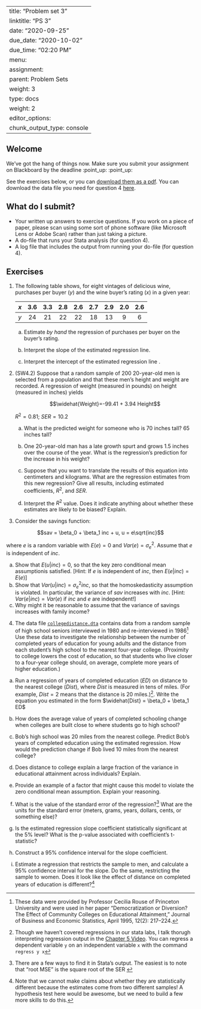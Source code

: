 
---
title: "Problem set 3"
linktitle: "PS 3"
date: "2020-09-25"
due_date: "2020-10-02"
due_time: "02:20 PM"
menu:
  assignment:
    parent: Problem Sets
    weight: 3
type: docs
weight: 2
editor_options: 
  chunk_output_type: console
---

## Welcome 

We've got the hang of things now. Make sure you submit your assignment on Blackboard by the deadline :point_up: :point_up:

See the exercises below, or you can [download them as a pdf](../03-ps.pdf). You can download the data file you need for question 4 [here](../collegedistance.dta).

## What do I submit?

   -  Your written up answers to exercise questions. If you work on a piece of paper, please scan using some sort of phone software (like Microsoft Lens or Adobe Scan) rather than just taking a picture.
   -  A do-file that runs your Stata analysis (for question 4).
  -   A log file that includes the output from running your do-file (for question 4).


## Exercises

1.  The following table shows, for eight vintages of delicious
    wine, purchases per buyer ($y$) and the wine buyer's rating ($x$) in
    a given year:

      $x$    3.6   3.3   2.8   2.6   2.7   2.9   2.0   2.6
      ----- ----- ----- ----- ----- ----- ----- ----- -----
      $y$    24    21    22    22    18    13     9     6

    a.  Estimate *by hand* the regression of purchases per buyer on the
        buyer's rating.\

    b.  Interpret the slope of the estimated regression line.\

    c.  Interpret the intercept of the estimated regression line .\
    
2.  (SW4.2) Suppose that a random sample of 200
    20-year-old men is selected from a population and that these men's
    height and weight are recorded. A regression of weight (measured in
    pounds) on height (measured in inches) yields

    $$\widehat{Weight}=-99.41 + 3.94 Height$$

    $R^2 = 0.81$; $SER = 10.2$

    a.  What is the predicted weight for someone who is 70 inches tall?
        65 inches tall?

    b.  One 20-year-old man has a late growth spurt and grows 1.5 inches
        over the course of the year. What is the regression's prediction
        for the increase in his weight?

    c.  Suppose that you want to translate the results of this equation
        into centimeters and kilograms. What are the regression
        estimates from this new regression? Give all results, including
        estimated coefficients, $R^2$, and $SER$.

    a.  Interpret the $R^2$ value. Does it indicate anything about
        whether these estimates are likely to be biased? Explain.

3.  Consider the savings function: 

  $$sav =  \beta_0 + \beta_1 inc + u, u = e\sqrt{inc}$$ 
  
  where $e$ is a random variable with $E(e) = 0$ and $Var(e) = \sigma^2_e$. Assume that $e$ is independent of $inc$. 
  
  a. Show that $E(u|inc)=0$, so that the key zero conditional mean assumptionis satisfied. [Hint: If $e$ is independent of $inc$, then $E(e|inc) = E(e)$]
  a. Show that $Var(u|inc) = \sigma^2_einc$, so that the homoskedasticity assumption is violated. In
particular, the variance of $sav$ increases with $inc$. [Hint: $Var(e|inc) = Var(e)$ if $inc$ and $e$ are independent!] 
  a. Why might it be reasonable to assume that the variance of savings increases with family income?


4. The data file [`collegedistance.dta`](../collegedistance.dta) contains data from a random sample of high school seniors interviewed in 1980 and re-interviewed in 1986^[These data were provided by Professor Cecilia Rouse of Princeton University and were used in her paper “Democratization or Diversion? The Effect of Community Colleges on Educational Attainment,” Journal of Business and Economic Statistics, April 1995, 12(2): 217–224.] Use these data to investigate the relationship between the number of completed years of education for young adults and the distance from each student’s high school to the nearest four-year college. (Proximity to college lowers the cost of education, so that students who live closer to a four-year college should, on average, complete more years of higher education.) 

  a. Run a regression of years of completed education ($ED$) on distance to the nearest college ($Dist$), where $Dist$ is measured in tens of miles. (For example, $Dist=2$ means that the distance is 20 miles.)^[Though we haven't covered regressions in our stata labs, I talk thorugh interpreting regression output in the [Chapter 5 Video](https://youtu.be/DZo5m5q3bmA). You can regress a dependent variable `y` on an independent variable `x` with the command `regress y x`]. Write the equation you estimated in the form $\widehat{Dist} = \beta_0 + \beta_1 ED$
  a. How does the average value of years of completed schooling change when colleges are built close to where students go to high school? 
  a. Bob’s high school was 20 miles from the nearest college. Predict Bob’s years of completed education using the estimated regression. How would the prediction change if Bob lived 10 miles from the nearest college?

  a. Does distance to college explain a large fraction of the variance in educational attainment across individuals? Explain.
  
  a. Provide an example of a factor that might cause this model to violate the zero conditional mean assumption. Explain your reasoning.

  a. What is the value of the standard error of the regression?^[There are a few ways to find it in Stata's output. The easiest is to note that "root MSE" is the square root of the SER ] What are the units for the standard error (meters, grams, years, dollars, cents, or something else)?

  a. Is the estimated regression slope coefficient statistically significant at the 5% level?  What is the p-value associated with coefficient’s t-statistic?

  a. Construct    a    95%    confidence    interval    for    the    slope    coefficient.

  a. Estimate a regression that restricts the sample to men, and calculate a 95% confidence interval for the slope. Do the same, restricting the sample to women. Does it look like the effect of distance on completed years of education is different?^[Note that we cannot make claims about whether they are statistically different because the estimates come from two different samples! A hypothesis test here would be awesome, but we need to build a few more skills to do this.]

